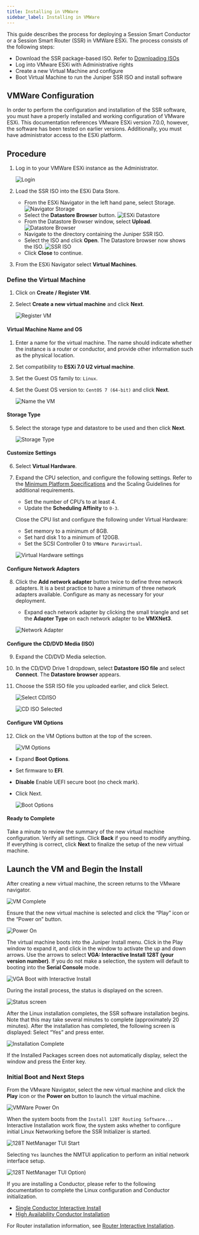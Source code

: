 ```yaml
---
title: Installing in VMWare
sidebar_label: Installing in VMWare
---
```


This guide describes the process for deploying a Session Smart Conductor or a Session Smart Router (SSR) in VMWare ESXi. The process consists of the following steps:

- Download the SSR package-based ISO. Refer to [Downloading ISOs](intro_downloading_iso.md)
- Log into VMware ESXi with Administrative rights
- Create a new Virtual Machine and configure
- Boot Virtual Machine to run the Juniper SSR ISO and install software

## VMWare Configuration

In order to perform the configuration and installation of the SSR software, you must have a properly installed and working configuration of VMware ESXi. This documentation references VMware ESXi version 7.0.0, however, the software has been tested on earlier versions. Additionally, you must have administrator access to the ESXi platform.

## Procedure

1. Log in to your VMWare ESXi instance as the Administrator. 

	![Login](/img/vmware_login.jpg)

2. Load the SSR ISO into the ESXi Data Store. 

	- From the ESXi Navigator in the left hand pane, select Storage.
	![Navigator Storage](/img/vmware_storage.png)
	- Select the **Datastore Browser** button. 
	![ESXi Datastore](/img/vmware_datastore_browser_button.png)
	- From the Datastore Browser window, select **Upload**.
	![Datastore Browser](/img/vmware_datastorebrowser.png)
	- Navigate to the directory containing the Juniper SSR ISO. 
	- Select the ISO and click **Open**. The Datastore browser now shows the ISO.
	![SSR ISO](/img/vmware_ssr-iso.png)
	-  Click **Close** to continue.

3. From the ESXi Navigator select **Virtual Machines**.

### Define the Virtual Machine

1. Click on **Create / Register VM**.
2. Select **Create a new virtual machine** and click **Next**. 

	![Register VM](/img/vmware_registervm.png)

#### Virtual Machine Name and OS

1. Enter a name for the virtual machine. The name should indicate whether the instance is a router or conductor, and provide other information such as the physical location.
2. Set compatibility to **ESXi 7.0 U2 virtual machine**.
3. Set the Guest OS family to: `Linux`.
4. Set the Guest OS version to: `CentOS 7 (64-bit)` and click **Next**. 

	![Name the VM](/img/vmware_name-os.png)

#### Storage Type

5. Select the storage type and datastore to be used and then click **Next**. 

	![Storage Type](/img/vmware_storage_type.png)

#### Customize Settings

6. Select **Virtual Hardware**.
7. Expand the CPU selection, and configure the following settings. Refer to the [Minimum Platform Specifications](intro_system_reqs.md#minimum-platform-specifications) and the Scaling Guidelines for additional requirements.

	- Set the number of CPU’s to at least 4.
	- Update the **Scheduling Affinity** to `0-3`.

	Close the CPU list and configure the following under Virtual Hardware:

	- Set memory to a minimum of 8GB.
	- Set hard disk 1 to a minimum of 120GB.
	- Set the SCSI Controller 0 to `VMWare Paravirtual`. 

	![Virtual Hardware settings](/img/vmware_virt_hdwr.png)

#### Configure Network Adapters

8. Click the **Add network adapter** button twice to define three network adapters. It is a best practice to have a minimum of three network adapters available. Configure as many as necessary for your deployment.  

	- Expand each network adapter by clicking the small triangle and set the **Adapter Type** on each network adapter to be **VMXNet3**. 

	![Network Adapter](/img/vmware_net_adapter.png)

#### Configure the CD/DVD Media (ISO)

9. Expand the CD/DVD Media selection.
10. In the CD/DVD Drive 1 dropdown, select **Datastore ISO file** and select **Connect**. The **Datastore browser** appears.
11. Choose the SSR ISO file you uploaded earlier, and click Select.

	![Select CD/ISO](/img/vmware_cd-iso.png)

	![CD ISO Selected](/img/vmware_cd-iso2.png)


#### Configure VM Options

12. Click on the VM Options button at the top of the screen.

	![VM Options](/img/vmware_vmoptions1.png)

- Expand **Boot Options**.
- Set firmware to **EFI**.
- **Disable** Enable UEFI secure boot (no check mark).
- Click Next.

	![Boot Options](/img/vmware_vmoptions2.png)

#### Ready to Complete

Take a minute to review the summary of the new virtual machine configuration. Verify all settings. Click **Back** if you need to modify anything. If everything is correct, click **Next** to finalize the setup of the new virtual machine.

## Launch the VM and Begin the Install

After creating a new virtual machine, the screen returns to the VMware navigator. 

![VM Complete](/img/vmware_finish.png)

Ensure that the new virtual machine is selected and click the “Play” icon or the “Power on” button.

![Power On](/img/vmware_pwr-on.png)

The virtual machine boots into the Juniper Install menu. Click in the Play window to expand it, and click in the window to activate the up and down arrows. Use the arrows to select **VGA: Interactive Install 128T (your version number)**. If you do not make a selection, the system will default to booting into the **Serial Console** mode.

![VGA Boot with Interactive Install](/img/install_select_interactive_vmware.png)

During the install process, the status is displayed on the screen.

![Status screen](/img/vmware_install_status.png)

After the Linux installation completes, the SSR software installation begins. Note that this may take several minutes to complete (approximately 20 minutes). After the installation has completed, the following screen is displayed: Select “Yes” and press enter. 

![Installation Complete](/img/intro_installation_bootable_media_install_complete.png)

If the Installed Packages screen does not automatically display, select the window and press the Enter key. 

### Initial Boot and Next Steps

From the VMware Navigator, select the new virtual machine and click the **Play** icon or the **Power on** button to launch the virtual machine. 

![VMWare Power On](/img/vmware_pwr-on.png)

When the system boots from the `Install 128T Routing Software...` Interactive Installation work flow, the system asks whether to configure initial Linux Networking before the SSR Initializer is started.

![128T NetManager TUI Start](/img/vmware_initializer1.png)

Selecting `Yes` launches the NMTUI application to perform an initial network interface setup.

![128T NetManager TUI Option](/img/vmware_initializer2.png))

If you are installing a Conductor, please refer to the following documentation to complete the Linux configuration and Conductor initialization. 

- [Single Conductor Interactive Install](single_conductor_install.mdx)
- [High Availability Conductor Installation](ha_conductor_install.mdx)

For Router installation information, see [Router Interactive Installation](intro_installation_bootable_media.mdx).

